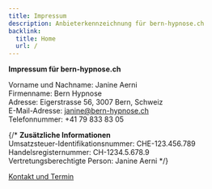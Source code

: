 ```yaml
---
title: Impressum
description: Anbieterkennzeichnung für bern-hypnose.ch
backlink:
  title: Home
  url: /
---
```


**Impressum für bern-hypnose.ch**

Vorname und Nachname: Janine Aerni  
Firmenname: Bern Hypnose  
Adresse: Eigerstrasse 56, 3007 Bern, Schweiz  
E-Mail-Adresse: janine@bern-hypnose.ch  
Telefonnummer: +41 79 833 83 05 

{/* **Zusätzliche Informationen**  
Umsatzsteuer-Identifikationsnummer: CHE-123.456.789  
Handelsregisternummer: CH-1234.5.678.9  
Vertretungsberechtigte Person: Janine Aerni   */}

<a
data-umami-event="Button Kontakt"
href="/kontakt/"
class="inline-flex items-center justify-center px-6 py-3 text-base leading-tight font-bold text-red-600 bg-transparent border border-red-600 rounded-full transition hover:bg-red-500 hover:text-red-50 no-underline"
onclick="document.app.emitEvent('mouseDown', 'trigger-to-contact');">Kontakt und Termin</a>

